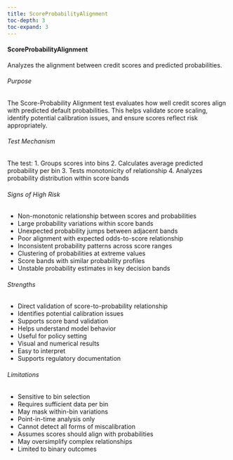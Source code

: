 ```yaml
---
title: ScoreProbabilityAlignment
toc-depth: 3
toc-expand: 3
---
```








#### ScoreProbabilityAlignment

Analyzes the alignment between credit scores and predicted probabilities.

###### Purpose

The Score-Probability Alignment test evaluates how well credit scores align with
predicted default probabilities. This helps validate score scaling, identify potential
calibration issues, and ensure scores reflect risk appropriately.

###### Test Mechanism

The test:
1. Groups scores into bins
2. Calculates average predicted probability per bin
3. Tests monotonicity of relationship
4. Analyzes probability distribution within score bands

###### Signs of High Risk

- Non-monotonic relationship between scores and probabilities
- Large probability variations within score bands
- Unexpected probability jumps between adjacent bands
- Poor alignment with expected odds-to-score relationship
- Inconsistent probability patterns across score ranges
- Clustering of probabilities at extreme values
- Score bands with similar probability profiles
- Unstable probability estimates in key decision bands

###### Strengths

- Direct validation of score-to-probability relationship
- Identifies potential calibration issues
- Supports score band validation
- Helps understand model behavior
- Useful for policy setting
- Visual and numerical results
- Easy to interpret
- Supports regulatory documentation

###### Limitations

- Sensitive to bin selection
- Requires sufficient data per bin
- May mask within-bin variations
- Point-in-time analysis only
- Cannot detect all forms of miscalibration
- Assumes scores should align with probabilities
- May oversimplify complex relationships
- Limited to binary outcomes




 